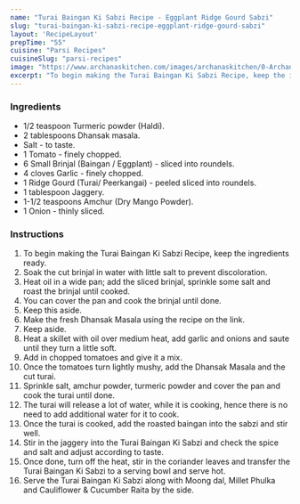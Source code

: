 ---
name: "Turai Baingan Ki Sabzi Recipe - Eggplant Ridge Gourd Sabzi"
slug: "turai-baingan-ki-sabzi-recipe-eggplant-ridge-gourd-sabzi"
layout: 'RecipeLayout'
prepTime: "55"
cuisine: "Parsi Recipes"
cuisineSlug: "parsi-recipes"
image: "https://www.archanaskitchen.com/images/archanaskitchen/0-Archanas-Kitchen-Recipes/2018/Turai_Baingan_Ki_Sabzi_Recipe_-_Eggplant_Ridge_Gourd_Sabzi-3_1600.jpg"
excerpt: "To begin making the Turai Baingan Ki Sabzi Recipe, keep the ingredients ready"
---

### Ingredients

- 1/2 teaspoon Turmeric powder (Haldi).
- 2 tablespoons Dhansak masala.
- Salt - to taste.
- 1 Tomato - finely chopped.
- 6 Small Brinjal (Baingan / Eggplant) - sliced into roundels.
- 4 cloves Garlic - finely chopped.
- 1 Ridge Gourd (Turai/ Peerkangai) - peeled sliced into roundels.
- 1 tablespoon Jaggery.
- 1-1/2 teaspoons Amchur (Dry Mango Powder).
- 1 Onion - thinly sliced.

### Instructions

1. To begin making the Turai Baingan Ki Sabzi Recipe, keep the ingredients ready.
1. Soak the cut brinjal in water with little salt to prevent discoloration.
1. Heat oil in a wide pan; add the sliced brinjal, sprinkle some salt and roast the brinjal until cooked.
1. You can cover the pan and cook the brinjal until done.
1. Keep this aside.
1. Make the fresh Dhansak Masala using the recipe on the link.
1.  Keep aside.
1. Heat a skillet with oil over medium heat, add garlic and onions and saute until they turn a little soft.
1.  Add in chopped tomatoes and give it a mix.
1. Once the tomatoes turn lightly mushy, add the Dhansak Masala and the cut turai.
1. Sprinkle salt, amchur powder, turmeric powder and cover the pan and cook the turai until done.
1. The turai will release a lot of water, while it is cooking, hence there is no need to add additional water for it to cook.
1. Once the turai is cooked, add the roasted baingan into the sabzi and stir well.
1. Stir in the jaggery into the Turai Baingan Ki Sabzi and check the spice and salt and adjust according to taste.
1. Once done, turn off the heat, stir in the coriander leaves and transfer the Turai Baingan Ki Sabzi to a serving bowl and serve hot.
1. Serve the Turai Baingan Ki Sabzi along with Moong dal, Millet Phulka and Cauliflower & Cucumber Raita by the side.

